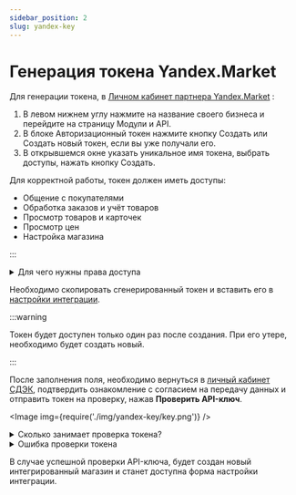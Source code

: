 ```yaml
---
sidebar_position: 2
slug: yandex-key
---
```


# Генерация токена Yandex.Market

Для генерации токена, в [Личном кабинет партнера Yandex.Market](https://partner.market.yandex.ru/) :
1. В левом нижнем углу нажмите на название своего бизнеса и перейдите на страницу Модули и API.
2. В блоке Авторизационный токен нажмите кнопку Создать или Создать новый токен, если вы уже получали его.
3. В открывшемся окне указать уникальное имя токена, выбрать доступы, нажать кнопку Создать.


Для корректной работы, токен должен иметь доступы:
- Общение с покупателями
- Обработка заказов и учёт товаров
- Просмотр товаров и карточек
- Просмотр цен
- Настройка магазина

:::

<details>
    <summary>Для чего нужны права доступа</summary>

    - для получения информации о габаритах товаров для накладной.
    - для получения информации о заказах.
    - для загрузки объявленной стоимости товара в накладную.
    — для отправки кода получения покупателям.
Важно! Токен не должен быть тестовым, иначе интеграция не сможет передавать данные о заказах между системами.

</details>

Необходимо скопировать сгенерированный токен и вставить его в [настройки интеграции](https://lk.cdek.ru/integration).

:::warning

Токен будет доступен только один раз после создания. При его утере, необходимо будет создать новый.

:::

После заполнения поля, необходимо вернуться в [личный кабинет СДЭК](https://lk.cdek.ru), подтвердить ознакомление с
согласием на передачу данных и отправить токен на проверку, нажав **Проверить API-ключ**.

<Image img={require('./img/yandex-key/key.png')} />

<details>
    <summary>Сколько занимает проверка токена?</summary>

    <Image img={require('./img/yandex-key/check.png')} />

    Проверка токена занимает от 1 минуты до нескольких часов, в зависимости от нагрузки на сервер интеграции.

    Если проверка занимает более 24 часов, необходимо обратиться в [техническую поддержку СДЭК](mailto:integrator@cdek.ru).

</details>

<details>
    <summary>Ошибка проверки токена</summary>

    <Image img={require('./img/yandex-key/error.png')} />

    В случае ошибки проверки токена, необходимо проверить правильность введенного токена и выданных ему прав доступа.
    При необходимости, требуется создать новый токен и повторить процедуру.

    Если проблема не решается, необходимо обратиться в [техническую поддержку СДЭК](mailto:integrator@cdek.ru)

</details>

В случае успешной проверки API-ключа, будет создан новый интегрированный магазин и станет доступна форма настройки
интеграции.
